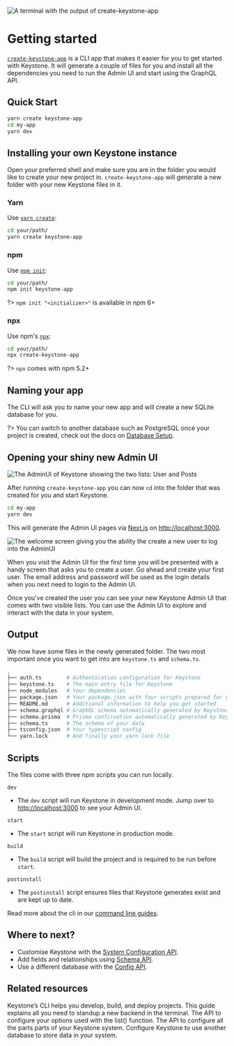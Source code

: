 
![A terminal with the output of create-keystone-app](/assets/walkthroughs/getting-started/cover.svg)

# Getting started

[`create-keystone-app`](https://github.com/keystonejs/create-keystone-app) is a CLI app that makes it easier for you to get started with Keystone.
It will generate a couple of files for you and install all the dependencies you need to run the Admin UI and start using the GraphQL API.

## Quick Start

```sh
yarn create keystone-app
cd my-app
yarn dev
```

## Installing your own Keystone instance

Open your preferred shell and make sure you are in the folder you would like to create your new project in.
`create-keystone-app` will generate a new folder with your new Keystone files in it.

### Yarn

Use [`yarn create`](https://classic.yarnpkg.com/en/docs/cli/create/):

```sh
cd your/path/
yarn create keystone-app
```

### npm

Use [`npm init`](https://docs.npmjs.com/cli/v7/commands/npm-init):

```sh
cd your/path/
npm init keystone-app
```

?> `npm init "<initializer>"` is available in npm 6+

### npx

Use npm's [`npx`](https://docs.npmjs.com/cli/v7/commands/npx):

```sh
cd your/path/
npx create-keystone-app
```

?> `npx` comes with npm 5.2+

## Naming your app

The CLI will ask you to name your new app and will create a new SQLite database for you.

?> You can switch to another database such as PostgreSQL once your project is created, check out the docs on [Database Setup](https://keystonejs.com/docs/apis/config#db).

## Opening your shiny new Admin UI

![The AdminUI of Keystone showing the two lists: User and Posts](/assets/walkthroughs/getting-started/adminui.png)

After running `create-keystone-app` you can now `cd` into the folder that was created for you and start Keystone.

```sh
cd my-app
yarn dev
```

This will generate the Admin UI pages via [Next.js](https://nextjs.org/) on [http://localhost:3000](http://localhost:3000).

![The welcome screen giving you the ability the create a new user to log into the AdminUI](/assets/walkthroughs/getting-started/welcome-screen.png)

When you visit the Admin UI for the first time you will be presented with a handy screen that asks you to create a user.
Go ahead and create your first user.
The email address and password will be used as the login details when you next need to login to the Admin UI.

Once you've created the user you can see your new Keystone Admin UI that comes with two visible lists.
You can use the Admin UI to explore and interact with the data in your system.

## Output

We now have some files in the newly generated folder. The two most important once you want to get into are `keystone.ts` and `schema.ts`.

```sh
.
├── auth.ts        # Authentication configuration for Keystone
├── keystone.ts    # The main entry file for Keystone
├── node_modules   # Your dependencies
├── package.json   # Your package.json with four scripts prepared for you
├── README.md      # Additional information to help you get started
├── schema.graphql # GraphQL schema automatically generated by Keystone
├── schema.prisma  # Prisma confiruation automatically generated by Keystone
├── schema.ts      # The schema of your data
├── tsconfig.json  # Your typescript config
└── yarn.lock      # And finally your yarn lock file
```

## Scripts

The files come with three npm scripts you can run locally.

`dev`

- The `dev` script will run Keystone in development mode.
  Jump over to [http://localhost:3000](http://localhost:3000) to see your Admin UI.

`start`

- The `start` script will run Keystone in production mode.

`build`

- The `build` script will build the project and is required to be run before `start`.

`postinstall`

- The `postinstall` script ensures files that Keystone generates exist and are kept up to date.

Read more about the cli in our [command line guides](/guides/cli).

## Where to next?

- Customise Keystone with the [System Configuration API](/apis/config).
- Add fields and relationships using [Schema API](/apis/schema).
- Use a different database with the [Config API](/docs/apis/config#db).

## Related resources

<RelatedContent>
  <Well
    heading="Keystone CLI Guide"
    href="/docs/guides/cli"
    >
    Keystone’s CLI helps you develop, build, and deploy projects. This guide explains all you need to standup a new backend in the terminal.
  </Well>
  <Well
    heading="Schema API Reference"
    href="/docs/apis/schema"
    >
    The API to configure your options used with the <InlineCode>list()</InlineCode> function.
  </Well>
  <Well
    heading="Config API Reference"
    href="/docs/apis/config"
    >
    The API to configure all the parts parts of your Keystone system.
  </Well>
  <Well
    heading="DB API Reference"
    href="/docs/apis/config#db"
    >
    Configure Keystone to use another database to store data in your system.
  </Well>
</RelatedContent>

